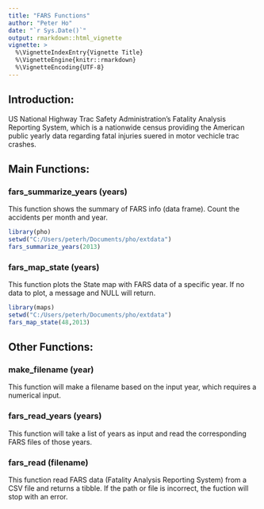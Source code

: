 ---
title: "FARS Functions"
author: "Peter Ho"
date: "`r Sys.Date()`"
output: rmarkdown::html_vignette
vignette: >
  %\VignetteIndexEntry{Vignette Title}
  %\VignetteEngine{knitr::rmarkdown}
  %\VignetteEncoding{UTF-8}
---

## Introduction:

US National Highway Trac Safety Administration's Fatality Analysis Reporting System, which is a nationwide census providing the American public yearly data regarding fatal injuries suered in motor vechicle trac crashes.

## Main Functions:
### fars_summarize_years (years)
This function shows the summary of FARS info (data frame). Count the accidents per month and year.

```{r}
library(pho)
setwd("C:/Users/peterh/Documents/pho/extdata")
fars_summarize_years(2013)
```

### fars_map_state (years)
This function plots the State map with FARS data of a specific year.  If no data to plot, a message and NULL will return.

```{r, fig.show='hold'}
library(maps)
setwd("C:/Users/peterh/Documents/pho/extdata")
fars_map_state(48,2013)
```

## Other Functions:

### make_filename (year)
This function will make a filename based on the input year, which requires a numerical input.

### fars_read_years (years)
This function will take a list of years as input and read the corresponding FARS files of those years.

### fars_read (filename)
This function read FARS data (Fatality Analysis Reporting System) from a CSV file and returns a tibble.  If the path or file is incorrect, the fuction will stop with an error.




